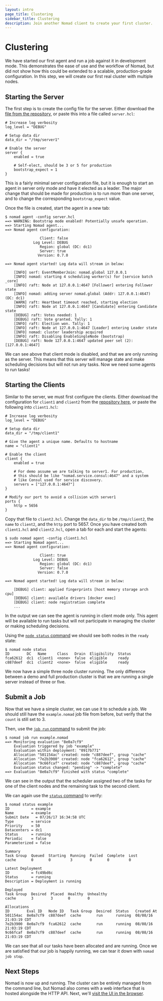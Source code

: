 ```yaml
---
layout: intro
page_title: Clustering
sidebar_title: Clustering
description: Join another Nomad client to create your first cluster.
---
```


# Clustering

We have started our first agent and run a job against it in development mode.
This demonstrates the ease of use and the workflow of Nomad, but did not show how
this could be extended to a scalable, production-grade configuration. In this step,
we will create our first real cluster with multiple nodes.

## Starting the Server

The first step is to create the config file for the server. Either download the
[file from the repository][server.hcl], or paste this into a file called
`server.hcl`:

```hcl
# Increase log verbosity
log_level = "DEBUG"

# Setup data dir
data_dir = "/tmp/server1"

# Enable the server
server {
    enabled = true

    # Self-elect, should be 3 or 5 for production
    bootstrap_expect = 1
}
```

This is a fairly minimal server configuration file, but it
is enough to start an agent in server only mode and have it
elected as a leader. The major change that should be made for
production is to run more than one server, and to change the
corresponding `bootstrap_expect` value.

Once the file is created, start the agent in a new tab:

```shell
$ nomad agent -config server.hcl
==> WARNING: Bootstrap mode enabled! Potentially unsafe operation.
==> Starting Nomad agent...
==> Nomad agent configuration:

                Client: false
             Log Level: DEBUG
                Region: global (DC: dc1)
                Server: true
               Version: 0.7.0

==> Nomad agent started! Log data will stream in below:

    [INFO] serf: EventMemberJoin: nomad.global 127.0.0.1
    [INFO] nomad: starting 4 scheduling worker(s) for [service batch _core]
    [INFO] raft: Node at 127.0.0.1:4647 [Follower] entering Follower state
    [INFO] nomad: adding server nomad.global (Addr: 127.0.0.1:4647) (DC: dc1)
    [WARN] raft: Heartbeat timeout reached, starting election
    [INFO] raft: Node at 127.0.0.1:4647 [Candidate] entering Candidate state
    [DEBUG] raft: Votes needed: 1
    [DEBUG] raft: Vote granted. Tally: 1
    [INFO] raft: Election won. Tally: 1
    [INFO] raft: Node at 127.0.0.1:4647 [Leader] entering Leader state
    [INFO] nomad: cluster leadership acquired
    [INFO] raft: Disabling EnableSingleNode (bootstrap)
    [DEBUG] raft: Node 127.0.0.1:4647 updated peer set (2): [127.0.0.1:4647]
```

We can see above that client mode is disabled, and that we are
only running as the server. This means that this server will manage
state and make scheduling decisions but will not run any tasks.
Now we need some agents to run tasks!

## Starting the Clients

Similar to the server, we must first configure the clients. Either download
the configuration for `client1` and `client2` from the
[repository here](https://github.com/hashicorp/nomad/tree/master/demo/vagrant), or
paste the following into `client1.hcl`:

```hcl
# Increase log verbosity
log_level = "DEBUG"

# Setup data dir
data_dir = "/tmp/client1"

# Give the agent a unique name. Defaults to hostname
name = "client1"

# Enable the client
client {
    enabled = true

    # For demo assume we are talking to server1. For production,
    # this should be like "nomad.service.consul:4647" and a system
    # like Consul used for service discovery.
    servers = ["127.0.0.1:4647"]
}

# Modify our port to avoid a collision with server1
ports {
    http = 5656
}
```

Copy that file to `client2.hcl`. Change the `data_dir` to be `/tmp/client2`,
the `name` to `client2`, and the `http` port to 5657. Once you have created
both `client1.hcl` and `client2.hcl`, open a tab for each and start the agents:

```shell
$ sudo nomad agent -config client1.hcl
==> Starting Nomad agent...
==> Nomad agent configuration:

                Client: true
             Log Level: DEBUG
                Region: global (DC: dc1)
                Server: false
               Version: 0.7.0

==> Nomad agent started! Log data will stream in below:

    [DEBUG] client: applied fingerprints [host memory storage arch cpu]
    [DEBUG] client: available drivers [docker exec]
    [DEBUG] client: node registration complete
    ...
```

In the output we can see the agent is running in client mode only.
This agent will be available to run tasks but will not participate
in managing the cluster or making scheduling decisions.

Using the [`node status` command](/docs/commands/node/status)
we should see both nodes in the `ready` state:

```shell
$ nomad node status
ID        DC   Name     Class   Drain  Eligibility  Status
fca62612  dc1  client1  <none>  false  eligible     ready
c887deef  dc1  client2  <none>  false  eligible     ready
```

We now have a simple three node cluster running. The only difference
between a demo and full production cluster is that we are running a
single server instead of three or five.

## Submit a Job

Now that we have a simple cluster, we can use it to schedule a job.
We should still have the `example.nomad` job file from before, but
verify that the `count` is still set to 3.

Then, use the [`job run` command](/docs/commands/job/run) to submit the job:

```shell
$ nomad job run example.nomad
==> Monitoring evaluation "8e0a7cf9"
    Evaluation triggered by job "example"
    Evaluation within deployment: "0917b771"
    Allocation "501154ac" created: node "c887deef", group "cache"
    Allocation "7e2b3900" created: node "fca62612", group "cache"
    Allocation "9c66fcaf" created: node "c887deef", group "cache"
    Evaluation status changed: "pending" -> "complete"
==> Evaluation "8e0a7cf9" finished with status "complete"
```

We can see in the output that the scheduler assigned two of the
tasks for one of the client nodes and the remaining task to the
second client.

We can again use the [`status` command](/docs/commands/status) to verify:

```shell
$ nomad status example
ID          = example
Name        = example
Submit Date   = 07/26/17 16:34:58 UTC
Type        = service
Priority    = 50
Datacenters = dc1
Status      = running
Periodic    = false
Parameterized = false

Summary
Task Group  Queued  Starting  Running  Failed  Complete  Lost
cache       0       0         3        0       0         0

Latest Deployment
ID          = fc49bd6c
Status      = running
Description = Deployment is running

Deployed
Task Group  Desired  Placed  Healthy  Unhealthy
cache       3        3       0        0

Allocations
ID        Eval ID   Node ID   Task Group  Desired  Status   Created At
501154ac  8e0a7cf9  c887deef  cache       run      running  08/08/16 21:03:19 CDT
7e2b3900  8e0a7cf9  fca62612  cache       run      running  08/08/16 21:03:19 CDT
9c66fcaf  8e0a7cf9  c887deef  cache       run      running  08/08/16 21:03:19 CDT
```

We can see that all our tasks have been allocated and are running.
Once we are satisfied that our job is happily running, we can tear
it down with `nomad job stop`.

## Next Steps

Nomad is now up and running. The cluster can be entirely managed from the command line,
but Nomad also comes with a web interface that is hosted alongside the HTTP API.
Next, we'll [visit the UI in the browser](/intro/getting-started/ui).

[server.hcl]: https://raw.githubusercontent.com/hashicorp/nomad/master/demo/vagrant/server.hcl
